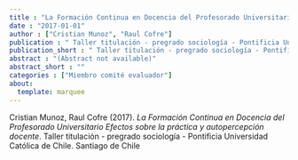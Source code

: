 ```yaml
---
title : "La Formación Continua en Docencia del Profesorado Universitario Efectos sobre la práctica y autopercepción docente"
date : "2017-01-01"
author : ["Cristian Munoz", "Raul Cofre"]
publication : " Taller titulación - pregrado sociología - Pontificia Universidad Católica de Chile. Santiago de Chile"
publication_short : " Taller titulación - pregrado sociología - Pontificia Universidad Católica de Chile. Santiago de Chile"
abstract : "(Abstract not available)"
abstract_short : ""
categories : ["Miembro comité evaluador"]
about:
  template: marquee
---
```



::: {.callout-note title="How to cite this work"}

Cristian Munoz, Raul Cofre (2017). *La Formación Continua en Docencia del Profesorado Universitario Efectos sobre la práctica y autopercepción docente*.  Taller titulación - pregrado sociología - Pontificia Universidad Católica de Chile. Santiago de Chile

:::

